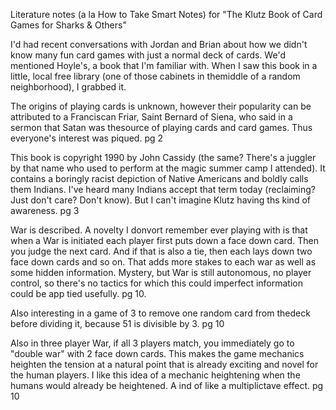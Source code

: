 
Literature notes (a la How to Take Smart Notes) for "The Klutz Book of Card Games for Sharks & Others"

I'd had recent conversations with Jordan and Brian about how we didn't know many fun card games with just a normal deck of cards. We'd mentioned Hoyle's, a book that I'm familiar with. When I saw this book in a little, local free library (one of those cabinets in themiddle of a random neighborhood), I grabbed it.

The origins of playing cards is unknown, however their popularity can be attributed to a Franciscan Friar, Saint Bernard of Siena, who said in a sermon that Satan was thesource of playing cards and card games. Thus everyone's interest was piqued. pg 2

This book is copyright 1990 by John Cassidy (the same? There's a juggler by that name who used to perform at the magic summer camp I attended). It contains a boringly racist depiction of Native Americans and boldly calls them Indians. I've heard many Indians accept that term today (reclaiming? Just don't care? Don't know). But I can't imagine Klutz having ths kind of awareness. pg 3

War is described. A novelty I donvort remember ever playing with is that when a War is initiated each player first puts down a face down card. Then you judge the next card. And if that is also a tie, then each lays down two face down cards and so on. That adds more stakes to each war as well as some hidden information. Mystery, but War is still autonomous, no player control, so there's no tactics for which this could imperfect information could be app tied usefully. pg 10.

Also interesting in a game of 3 to remove one random card from thedeck before dividing it, because 51 is divisible by 3. pg 10

Also in three player War, if all 3 players match, you immediately go to "double war" with 2 face down cards. This makes the game mechanics heighten the tension at a natural point that is already exciting and novel for the human players. I like this idea of a mechanic heightening when the humans would already be heightened. A ind of like a multiplictave effect. pg 10
